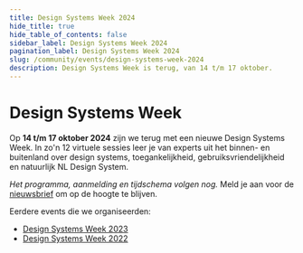 ```yaml
---
title: Design Systems Week 2024
hide_title: true
hide_table_of_contents: false
sidebar_label: Design Systems Week 2024
pagination_label: Design Systems Week 2024
slug: /community/events/design-systems-week-2024
description: Design Systems Week is terug, van 14 t/m 17 oktober.
---
```


# Design Systems Week

Op **14 t/m 17 oktober 2024** zijn we terug met een nieuwe Design Systems Week. In zo'n 12 virtuele sessies leer je van experts uit het binnen- en buitenland over design systems, toegankelijkheid, gebruiksvriendelijkheid en natuurlijk NL Design System.

_Het programma, aanmelding en tijdschema volgen nog._ Meld je aan voor de [nieuwsbrief](/project/blijf-op-de-hoogte#nieuwsbrief) om op de hoogte te blijven.

Eerdere events die we organiseerden:

- [Design Systems Week 2023](/events/design-systems-week-2023)
- [Design Systems Week 2022](/events/design-systems-week-2022)

